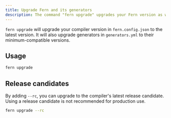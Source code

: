 ```yaml
---
title: Upgrade Fern and its generators
description: The command "fern upgrade" upgrades your Fern version as well as the versions of generators in generators.yml.
---
```


`fern upgrade` will upgrade your compiler version in `fern.config.json` to the
latest version. It will also upgrade generators in `generators.yml` to their minimum-compatible versions.

## Usage

```bash
fern upgrade
```

## Release candidates

By adding `--rc`, you can upgrade to the compiler's latest release candidate. Using a release candidate is not recommended for production use.

```bash
fern upgrade --rc
```

